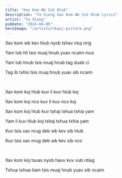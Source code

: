```yaml
---
title: "Xav Kom Wb Sib Hlub"
description: "Ya Xiong Xav Kom Wb Sib Hlub Lyrics"
artist: "Ya Xiong"
pubDate: "2024-04-05"
heroImage: "/artists/nkauj-picture.png"
---
```


Xav kom wb kev hlub nyob tshav ntuj nrig

Yam lub hli tsis muaj hnub yuav ncaim mus

Yam lub hnub tsis muaj hnub tag duab ci

Tag ib txhis tsis muaj hnub yuav sib ncaim

<br />

Xav kom koj hlub kuv li kuv hlub koj

Xav kom koj nco kuv li kuv nco koj

Xav kom koj hlub kuv tshaj txhua txhia yam

Yam li kuv hlub koj tshaj txhua txhia yam

Kuv tsis xav nrug deb wb kev sib hlub

Kuv tsis xav nrug deb wb kev sib nco

<br />

Xav kom koj tsuas nyob hauv kuv xub ntiag

Txhua txhua tiam tsis muaj hnub yuav sib ncaim
